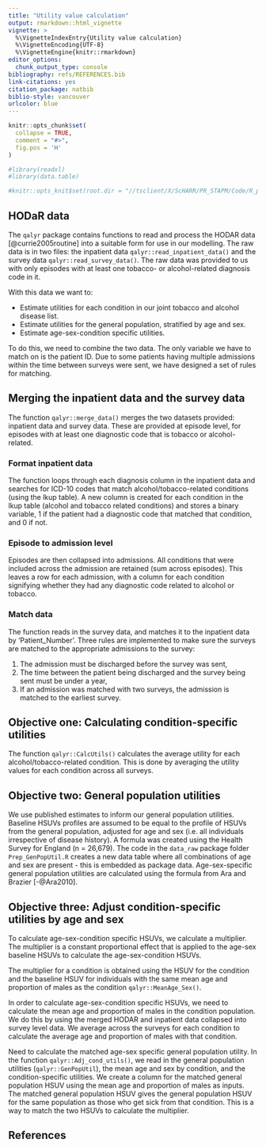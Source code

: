 ```yaml
---
title: "Utility value calculation"
output: rmarkdown::html_vignette
vignette: >
  %\VignetteIndexEntry{Utility value calculation}
  %\VignetteEncoding{UTF-8}
  %\VignetteEngine{knitr::rmarkdown}
editor_options: 
  chunk_output_type: console
bibliography: refs/REFERENCES.bib
link-citations: yes
citation_package: natbib
biblio-style: vancouver
urlcolor: blue
---
```


```r
knitr::opts_chunk$set(
  collapse = TRUE,
  comment = "#>",
  fig.pos = 'H'
)

#library(readxl)
#library(data.table)

#knitr::opts_knit$set(root.dir = "//tsclient/X/ScHARR/PR_STAPM/Code/R_packages/qalyr")
```


## HODaR data
The `qalyr` package contains functions to read and process the HODAR data [@currie2005routine] into a suitable form for use in our modelling. The raw data is in two files: the inpatient data `qalyr::read_inpatient_data()` and the survey data `qalyr::read_survey_data()`. The raw data was provided to us with only episodes with at least one tobacco- or alcohol-related diagnosis code in it. 

With this data we want to:   

- Estimate utilities for each condition in our joint tobacco and alcohol disease list. 
- Estimate utilities for the general population, stratified by age and sex.
- Estimate age-sex-condition specific utilities. 

To do this, we need to combine the two data. The only variable we have to match on is the patient ID. Due to some patients having multiple admissions within the time between surveys were sent, we have designed a set of rules for matching.  

## Merging the inpatient data and the survey data 
The function `qalyr::merge_data()` merges the two datasets provided: inpatient data and survey data. These are provided at episode level, for episodes with at least one diagnostic code that is tobacco or alcohol-related. 

### Format inpatient data 
The function loops through each diagnosis column in the inpatient data and searches for ICD-10 codes that match alcohol/tobacco-related conditions (using the lkup table). A new column is created for each condition in the lkup table (alcohol and tobacco related conditions) and stores a binary variable, 1 if the patient had a diagnostic code that matched that condition, and 0 if not. 

### Episode to admission level 
Episodes are then collapsed into admissions. All conditions that were included across the admission are retained (sum across episodes). This leaves a row for each admission, with a column for each condition signifying whether they had any diagnostic code related to alcohol or tobacco. 

### Match data
The function reads in the survey data, and matches it to the inpatient data by 'Patient_Number'. Three rules are implemented to make sure the surveys are matched to the appropriate admissions to the survey:   

1. The admission must be discharged before the survey was sent, 
2. The time between the patient being discharged and the survey being sent must be under a year,
3. If an admission was matched with two surveys, the admission is matched to the earliest survey. 

## Objective one: Calculating condition-specific utilities 
The function `qalyr::CalcUtils()` calculates the average utility for each alcohol/tobacco-related condition. This is done by averaging the utility values for each condition across all surveys.  

## Objective two: General population utilities
We use published estimates to inform our general population utilities. Baseline HSUVs profiles are assumed to be equal to the profile of HSUVs from the general population, adjusted for age and sex (i.e. all individuals irrespective of disease history). A formula was created using the Health Survey for England (n = 26,679). The code in the `data_raw` package folder `Prep_GenPopUtil.R` creates a new data table where all combinations of age and sex are present - this is embedded as package data. Age-sex-specific general population utilities are calculated using the formula from Ara and Brazier [-@Ara2010].  

## Objective three: Adjust condition-specific utilities by age and sex 
To calculate age-sex-condition specific HSUVs, we calculate a multiplier. The multiplier is a constant proportional effect that is applied to the age-sex baseline HSUVs to calculate the age-sex-condition HSUVs.   

The multiplier for a condition is obtained using the HSUV for the condition and the baseline HSUV for individuals with the same mean age and proportion of males as the condition `qalyr::MeanAge_Sex()`.   

In order to calculate age-sex-condition specific HSUVs, we need to calculate the mean age and proportion of males in the condition population. We do this by using the merged HODAR and inpatient data collapsed into survey level data. We average across the surveys for each condition to calculate the average age and proportion of males with that condition. 

Need to calculate the matched age-sex specific general population utility. In the function `qalyr::Adj_cond_utils()`, we read in the general population utilities (`qalyr::GenPopUtil`), the mean age and sex by condition, and the condition-specific utilities. We create a column for the matched general population HSUV using the mean age and proportion of males as inputs. The matched general population HSUV gives the general population HSUV for the same population as those who get sick from that condition. This is a way to match the two HSUVs to calculate the multiplier.

## References 
